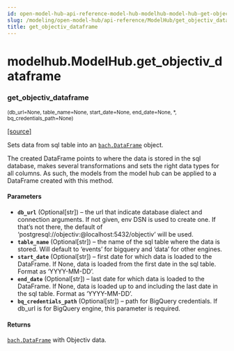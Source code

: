 ```yaml
---
id: open-model-hub-api-reference-model-hub-modelhub-model-hub-get-objectiv-dataframe
slug: /modeling/open-model-hub/api-reference/ModelHub/get_objectiv_dataframe/
title: get_objectiv_dataframe
---
```


# modelhub.ModelHub.get_objectiv_dataframe

<div className="method">

### <span className="name">get_objectiv_dataframe</span>

<small className="parameter-list">(<span className="parameter" id="db_url">db_url=None</span>, <span className="parameter" id="table_name">table_name=None</span>, <span className="parameter" id="start_date">start_date=None</span>, <span className="parameter" id="end_date">end_date=None</span>, <span className="parameter" id="*">\*</span>, <span className="parameter" id="bq_credentials_path">bq_credentials_path=None</span>)</small>


&#8203;<span className="view-source">[[source]](https://github.com/objectiv/objectiv-analytics/blob/mainon3.8/site-packages/modelhub/modelhub.py)</span>

<div className="content">

Sets data from sql table into an [`bach.DataFrame`](/modeling/bach/api-reference/DataFrame/bach.DataFrame.mdx) object.

The created DataFrame points to where the data is stored in the sql database, makes several
transformations and sets the right data types for all columns. As such, the models from the model hub
can be applied to a DataFrame created with this method.


#### Parameters

* **`db_url`** (Optional[str]) – the url that indicate database dialect and connection arguments. If not given, env DSN
is used to create one. If that’s not there, the default of
‘postgresql://objectiv:@localhost:5432/objectiv’ will be used.
* **`table_name`** (Optional[str]) – the name of the sql table where the data is stored. Will default to ‘events’ for
bigquery and ‘data’ for other engines.
* **`start_date`** (Optional[str]) – first date for which data is loaded to the DataFrame. If None, data is loaded from
the first date in the sql table. Format as ‘YYYY-MM-DD’.
* **`end_date`** (Optional[str]) – last date for which data is loaded to the DataFrame. If None, data is loaded up to
and including the last date in the sql table. Format as ‘YYYY-MM-DD’.
* **`bq_credentials_path`** (Optional[str]) – path for BigQuery credentials. If db_url is for BigQuery engine, this
parameter is required.



#### Returns

[`bach.DataFrame`](/modeling/bach/api-reference/DataFrame/bach.DataFrame.mdx) with Objectiv data.



</div>


</div>
